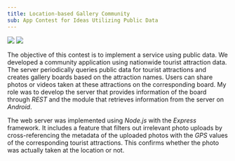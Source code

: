 ```yaml
---
title: Location-based Gallery Community
sub: App Contest for Ideas Utilizing Public Data
---
```


<div className="grid grid-cols-2 gap-2">
	<Image src={login} caption="Login Page" />
	<Image src={post} caption="Post Page" />
</div>

The objective of this contest is to implement a service using public data.
We developed a community application using nationwide tourist attraction data.
The server periodically queries public data for tourist attractions and creates gallery boards based on the attraction names.
Users can share photos or videos taken at these attractions on the corresponding board.
My role was to develop the server that provides information of the board through *REST* and the module that retrieves information from the server on *Android*.

The web server was implemented using *Node.js* with the *Express* framework.
It includes a feature that filters out irrelevant photo uploads by cross-referencing the metadata of the uploaded photos with the *GPS* values of the corresponding tourist attractions.
This confirms whether the photo was actually taken at the location or not.
